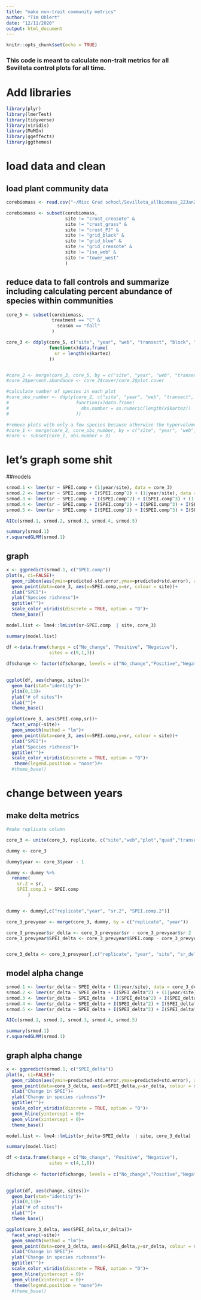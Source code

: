 ```yaml
---
title: "make non-trait community metrics"
author: "Tim Ohlert"
date: "12/11/2020"
output: html_document
---
```


```r
knitr::opts_chunk$set(echo = TRUE)
```


### This code is meant to calculate non-trait metrics for all Sevilleta control plots for all time. 



# Add libraries


```r
library(plyr)
library(lmerTest)
library(tidyverse)
library(viridis)
library(MuMIn)
library(ggeffects)
library(ggthemes)

```


# load data and clean

## load plant community data

```r
corebiomass <- read.csv("~/Misc Grad school/Sevilleta_allbiomass_22Jan2020.csv")

corebiomass <- subset(corebiomass, 
                      site != "crust_creosote" &
                      site != "crust_grass" &
                      site != "crust_PJ" &
                      site != "grid_black" &
                      site != "grid_blue" &
                      site != "grid_creosote" &
                      site != "iso_web" &
                      site != "tower_west"
                      )


```

## reduce data to fall controls and summarize including calculating percent abundance of species within communities

```r
core_5 <- subset(corebiomass,
                 treatment == "C" &
                   season == "fall"
                 )

core_3 <- ddply(core_5, c("site", "year", "web", "transect", "block", "plot", "subplot", "quad", "SPEI.comp"),
                function(x)data.frame(
                  sr = length(x$kartez)
                ))


#core_2 <- merge(core_3, core_5, by = c("site", "year", "web", "transect", "block", "plot", "subplot", "quad"))
#core_2$percent.abundance <- core_2$cover/core_2$plot.cover

#calculate number of species in each plot 
#core_obs_number <- ddply(core_2, c("site", "year", "web", "transect", "block", "plot", "subplot", "quad"),
#                         function(x)data.frame(
#                           obs.number = as.numeric(length(x$kartez))
#                         ))

#remove plots with only a few species because otherwise the hypervolume doesn't work
#core_1 <- merge(core_2, core_obs_number, by = c("site", "year", "web", "transect", "block", "plot", "subplot", "quad"))
#core <- subset(core_1, obs.number > 3)
```


# let's graph some shit

##models
```r
srmod.1 <- lmer(sr ~ SPEI.comp + (1|year/site), data = core_3)
srmod.2 <- lmer(sr ~ SPEI.comp + I(SPEI.comp^2) + (1|year/site), data = core_3)
srmod.3 <- lmer(sr ~ SPEI.comp  + I(SPEI.comp^2) + I(SPEI.comp^3) + (1|year/site), data = core_3)
srmod.4 <- lmer(sr ~ SPEI.comp + I(SPEI.comp^2) + I(SPEI.comp^3) + I(SPEI.comp^4) + (1|year/site), data = core_3)
srmod.5 <- lmer(sr ~ SPEI.comp + I(SPEI.comp^2) + I(SPEI.comp^3) + I(SPEI.comp^4) + I(SPEI.comp^5) + (1|year/site), data = core_3)

AICc(srmod.1, srmod.2, srmod.3, srmod.4, srmod.5)

```

```r
summary(srmod.1)
r.squaredGLMM(srmod.1)
```



## graph
```r
x <- ggpredict(srmod.1, c("SPEI.comp"))
plot(x, ci=FALSE)+
  geom_ribbon(aes(ymin=predicted-std.error,ymax=predicted+std.error), alpha =.5)+
  geom_point(data=core_3, aes(x=SPEI.comp,y=sr, colour = site))+
  xlab("SPEI")+
  ylab("Species richness")+
  ggtitle("")+
  scale_color_viridis(discrete = TRUE, option = "D")+
  theme_base()
```




```r
model.list <- lme4::lmList(sr~SPEI.comp  | site, core_3)
```

```r
summary(model.list)
```

```r

df <-data.frame(change = c("No_change", "Positive", "Negative"),
                sites = c(9,1,3))
                          
df$change <- factor(df$change, levels = c("No_change","Positive","Negative"))
                           

ggplot(df, aes(change, sites))+
  geom_bar(stat="identity")+
  ylim(0,13)+
  ylab("# of sites")+
  xlab("")+
  theme_base()


```

```r
ggplot(core_3, aes(SPEI.comp,sr))+
  facet_wrap(~site)+
  geom_smooth(method = "lm")+
  geom_point(data=core_3, aes(x=SPEI.comp,y=sr, colour = site))+
  xlab("SPEI")+
  ylab("Species richness")+
  ggtitle("")+
  scale_color_viridis(discrete = TRUE, option = "D")+
   theme(legend.position = "none")#+
  #theme_base()
```




# change between years

                       
## make delta metrics
```r

#make replicate column

core_3 <- unite(core_3, replicate, c("site","web","plot","quad","transect","plot","subplot"), sep=".",remove=FALSE)

dummy <- core_3

dummy$year <- core_3$year - 1

dummy <- dummy %>% 
  rename(
    sr.2 = sr,
    SPEI.comp.2 = SPEI.comp
        )


dummy <- dummy[,c("replicate","year", "sr.2", "SPEI.comp.2")]

core_3_prevyear <- merge(core_3, dummy, by = c("replicate", "year"))

core_3_prevyear$sr_delta <- core_3_prevyear$sr - core_3_prevyear$sr.2
core_3_prevyear$SPEI_delta <- core_3_prevyear$SPEI.comp - core_3_prevyear$SPEI.comp.2


core_3_delta <- core_3_prevyear[,c("replicate", "year", "site", "sr_delta", "SPEI_delta")]


```



## model alpha change
```r
srmod.1 <- lmer(sr_delta ~ SPEI_delta + (1|year/site), data = core_3_delta)
srmod.2 <- lmer(sr_delta ~ SPEI_delta + I(SPEI_delta^2) + (1|year/site), data = core_3_delta)
srmod.3 <- lmer(sr_delta ~ SPEI_delta  + I(SPEI_delta^2) + I(SPEI_delta^3) + (1|year/site), data = core_3_delta)
srmod.4 <- lmer(sr_delta ~ SPEI_delta + I(SPEI_delta^2) + I(SPEI_delta^3) + I(SPEI_delta^4) + (1|year/site), data = core_3_delta)
srmod.5 <- lmer(sr_delta ~ SPEI_delta + I(SPEI_delta^2) + I(SPEI_delta^3) + I(SPEI_delta^4) + I(SPEI_delta^5) + (1|year/site), data = core_3_delta)

AICc(srmod.1, srmod.2, srmod.3, srmod.4, srmod.5)

```

```r
summary(srmod.1)
r.squaredGLMM(srmod.1)
```



## graph alpha change

```r
x <- ggpredict(srmod.1, c("SPEI_delta"))
plot(x, ci=FALSE)+
  geom_ribbon(aes(ymin=predicted-std.error,ymax=predicted+std.error), alpha =.5)+
  geom_point(data=core_3_delta, aes(x=SPEI_delta,y=sr_delta, colour = site))+
  xlab("Change in SPEI")+
  ylab("Change in species richness")+
  ggtitle("")+
  scale_color_viridis(discrete = TRUE, option = "D")+
  geom_hline(yintercept = 0)+
  geom_vline(xintercept = 0)+
  theme_base()
```






```r
model.list <- lme4::lmList(sr_delta~SPEI_delta  | site, core_3_delta)
```

```r
summary(model.list)
```

```r

df <-data.frame(change = c("No_change", "Positive", "Negative"),
                sites = c(4,1,8))
                          
df$change <- factor(df$change, levels = c("No_change","Positive","Negative"))
                           

ggplot(df, aes(change, sites))+
  geom_bar(stat="identity")+
  ylim(0,13)+
  ylab("# of sites")+
  xlab("")+
  theme_base()


```

```r
ggplot(core_3_delta, aes(SPEI_delta,sr_delta))+
  facet_wrap(~site)+
  geom_smooth(method = "lm")+
  geom_point(data=core_3_delta, aes(x=SPEI_delta,y=sr_delta, colour = site))+
  xlab("Change in SPEI")+
  ylab("Change in species richness")+
  ggtitle("")+
  scale_color_viridis(discrete = TRUE, option = "D")+
  geom_hline(yintercept = 0)+
  geom_vline(xintercept = 0)+
   theme(legend.position = "none")#+
  #theme_base()
```



























